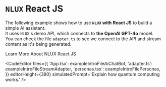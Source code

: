 
# `NLUX` React JS

The following example shows how to use **`NLUX` with React JS** to build a simple AI assistant.<br />
It uses `NLUX`'s demo API, which connects to **the OpenAI GPT-4o** model.<br />
You can check the file `adapter.ts` to see we connect to the API and stream content as it's being generated.

<Link className="learn-more-link button button--secondary" to="/learn/get-started?platform=react-js">Learn More About NLUX React JS</Link>

<CodeEditor
    files={{
        'App.tsx': exampleIntroFileAiChatBot,
        'adapter.ts': exampleIntroFileStreamAdapter,
        'personas.tsx': exampleIntroFilePersonas,
    }}
    editorHeight={380}
    simulatedPrompt='Explain how quantum computing works.'
/>
